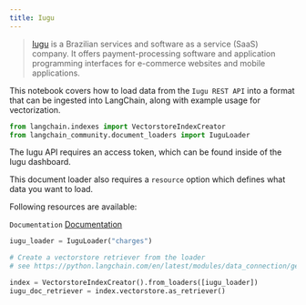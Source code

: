 ```yaml
---
title: Iugu
---
```


>[Iugu](https://www.iugu.com/) is a Brazilian services and software as a service (SaaS) company. It offers payment-processing software and application programming interfaces for e-commerce websites and mobile applications.

This notebook covers how to load data from the `Iugu REST API` into a format that can be ingested into LangChain, along with example usage for vectorization.

```python
from langchain.indexes import VectorstoreIndexCreator
from langchain_community.document_loaders import IuguLoader
```

The Iugu API requires an access token, which can be found inside of the Iugu dashboard.

This document loader also requires a `resource` option which defines what data you want to load.

Following resources are available:

`Documentation` [Documentation](https://dev.iugu.com/reference/metadados)

```python
iugu_loader = IuguLoader("charges")
```

```python
# Create a vectorstore retriever from the loader
# see https://python.langchain.com/en/latest/modules/data_connection/getting_started.html for more details

index = VectorstoreIndexCreator().from_loaders([iugu_loader])
iugu_doc_retriever = index.vectorstore.as_retriever()
```
